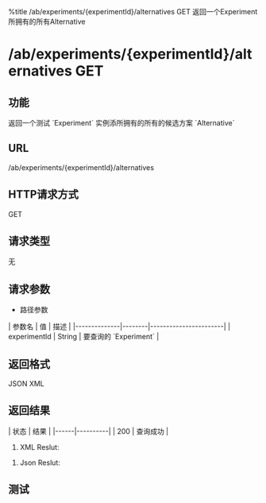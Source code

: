 %title /ab/experiments/{experimentId}/alternatives GET 返回一个Experiment所拥有的所有Alternative

=/ab/experiments/{experimentId}/alternatives GET=

==功能 ==
返回一个测试 `Experiment` 实例添所拥有的所有的候选方案 `Alternative`

==URL==
/ab/experiments/{experimentId}/alternatives

==HTTP请求方式==
GET

==请求类型==
无

==请求参数==
* 路径参数
| 参数名       | 值     | 描述                  |
|--------------|--------|-----------------------|
| experimentId | String | 要查询的 `Experiment` |

==返回格式==
JSON XML
 
==返回结果==
| 状态 | 结果     |
|------|----------|
| 200  | 查询成功 |

# XML Reslut:
{{{ class="brush:xml"
<?xml version="1.0" encoding="UTF-8" standalone="yes"?>
        <alternatives>
            <alternative>
                <url>http://localhost:8080/ab-service/experiments/2/alternatives/7</url>
                <code>A_A</code>
                <name>Alternative a</name>
                <description>test alternative a</description>
                <isActive>true</isActive>
                <ruleParams>
                    <url>http://localhost:8080/ab-service/experiments/2/alternatives/7/rule-params</url>
                    <param1>30</param1>
                </ruleParams>
            </alternative>
            <alternative>
                <url>http://localhost:8080/ab-service/experiments/2/alternatives/8</url>
                <code>A_B</code>
                <name>Alternative b</name>
                <description>test alternative b</description>
                <isActive>true</isActive>
                <ruleParams>
                    <url>http://localhost:8080/ab-service/experiments/2/alternatives/8/rule-params</url>
                    <param1>30</param1>
                </ruleParams>
            [[</alternative>]]
        </alternatives>
  }}}
# Json Reslut:

{{{ class="brush:js"

        [
            {
                "code": "A_A",
                "url": "http://localhost:8080/ab-service/experiments/2/alternatives/7",
                "name": "Alternative a",
                "description": "test alternative description a",
                "isActive": true,
                "ruleParams": {
                    "url": "http://localhost:8080/ab-service/experiments/2/alternatives/7/rule-params",
                    "param1": "30",
                    "param2": null,
                    "param3": null,
                    "param4": null,
                    "param5": null,
                    "param6": null,
                    "param7": null,
                    "param8": null,
                    "param9": null
                }
            },
            {
                "code": "A_B",
                "url": "http://localhost:8080/ab-service/experiments/2/alternatives/7",
                "name": "Alternative b",
                "description": "test alternative description b",
                "isActive": true,
                "ruleParams": {
                    "url": "http://localhost:8080/ab-service/experiments/2/alternatives/7/rule-params",
                    "param1": "30",
                    "param2": null,
                    "param3": null,
                    "param4": null,
                    "param5": null,
                    "param6": null,
                    "param7": null,
                    "param8": null,
                    "param9": null
                }
            }
        ]
  }}}

==测试==
{{{ class="brush:bash"
curl  -HAcccept:application/xml  https://baseurl/experiments/{experimentId}/alternatives
curl  -HAcccept:application/json https://baseurl/experiments/{experimentId}/alternatives
  }}}
  





